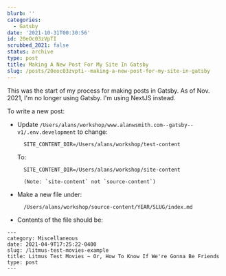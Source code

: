 ```yaml
---
blurb: ''
categories:
  - Gatsby
date: '2021-10-31T00:30:56'
id: 20eOc03zVpTI
scrubbed_2021: false
status: archive
type: post
title: Making A New Post For My Site In Gatsby
slug: /posts/20eoc03zvpti--making-a-new-post-for-my-site-in-gatsby
---
```


This was the start of my process for making posts in Gatsby. As of Nov. 2021, I'm no longer using Gatsby. I'm using NextJS instead. 



To write a new post:

- Update `/Users/alans/workshop/www.alanwsmith.com--gatsby--v1/.env.development` to change:

        SITE_CONTENT_DIR=/Users/alans/workshop/test-content
    
    To:
    
        SITE_CONTENT_DIR=/Users/alans/workshop/site-content
        
        (Note: `site-content` not `source-content`)
        
        
        
- Make a new file under:

        /Users/alans/workshop/source-content/YEAR/SLUG/index.md
        
- Contents of the file should be:



```
---
category: Miscellaneous
date: 2021-04-9T17:25:22-0400
slug: /litmus-test-movies-example
title: Litmus Test Movies ~ Or, How To Know If We're Gonna Be Friends
type: post
---
```
